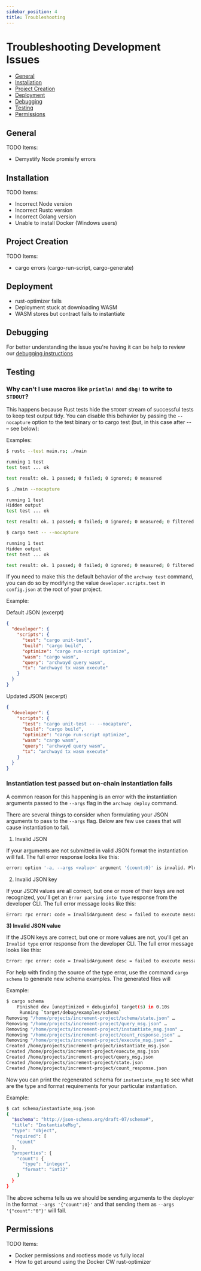 ```yaml
---
sidebar_position: 4
title: Troubleshooting
---
```


# Troubleshooting Development Issues

- [General](#general)
- [Installation](#installation)
- [Project Creation](#project-creation)
- [Deployment](#deployment)
- [Debugging](#debugging)
- [Testing](#testing)
- [Permissions](#permissions)


## General

TODO Items: 
- Demystify Node promisify errors

## Installation

TODO Items:
- Incorrect Node version
- Incorrect Rustc version
- Incorrect Golang version
- Unable to install Docker (Windows users)

## Project Creation

TODO Items: 
- cargo errors (cargo-run-script, cargo-generate)

## Deployment

- rust-optimizer fails
- Deployment stuck at downloading WASM
- WASM stores but contract fails to instantiate

## Debugging
For better understanding the issue you're having it can be help to review our [debugging instructions](advanced/debug)

## Testing

### Why can't I use macros like `println!` and `dbg!` to write to `STDOUT`?

This happens because Rust tests hide the `STDOUT` stream of successful tests to keep test output tidy. You can disable this behavior by passing the `--nocapture` option to the test binary or to cargo test (but, in this case after -- – see below):

Examples:

```bash
$ rustc --test main.rs; ./main

running 1 test
test test ... ok

test result: ok. 1 passed; 0 failed; 0 ignored; 0 measured

$ ./main --nocapture

running 1 test
Hidden output
test test ... ok

test result: ok. 1 passed; 0 failed; 0 ignored; 0 measured; 0 filtered out; finished in 0.00s

$ cargo test -- --nocapture

running 1 test
Hidden output
test test ... ok

test result: ok. 1 passed; 0 failed; 0 ignored; 0 measured; 0 filtered out; finished in 0.00s
```

If you need to make this the default behavior of the `archway test` command, you can do so by modifying the value `developer.scripts.test` in `config.json` at the root of your project.

Example:

Default JSON (excerpt)
```json
{
  "developer": {
    "scripts": {
      "test": "cargo unit-test",
      "build": "cargo build",
      "optimize": "cargo run-script optimize",
      "wasm": "cargo wasm",
      "query": "archwayd query wasm",
      "tx": "archwayd tx wasm execute"
    }
  }
}
```

Updated JSON (excerpt)
```json
{
  "developer": {
    "scripts": {
      "test": "cargo unit-test -- --nocapture",
      "build": "cargo build",
      "optimize": "cargo run-script optimize",
      "wasm": "cargo wasm",
      "query": "archwayd query wasm",
      "tx": "archwayd tx wasm execute"
    }
  }
}
```

### Instantiation test passed but on-chain instantiation fails

A common reason for this happening is an error with the instantiation arguments passed to the `--args` flag in the `archway deploy` command.

There are several things to consider when formulating your JSON arguments to pass to the `--args` flag. Below are few use cases that will cause instantiation to fail.

1) Invalid JSON

If your arguments are not submitted in valid JSON format the instantiation will fail. The full error response looks like this:

```bash
error: option '-a, --args <value>' argument '{count:0}' is invalid. Please inform a valid JSON string.
```

2) Invalid JSON key

If your JSON values are all correct, but one or more of their keys are not recognized, you'll get an `Error parsing into type` response from the developer CLI. The full error message looks like this:

```bash
Error: rpc error: code = InvalidArgument desc = failed to execute message; message index: 0: Error parsing into type increment_project::msg::InstantiateMsg: missing field `count`: instantiate wasm contract failed: invalid request
```

**3) Invalid JSON value**

If the JSON keys are correct, but one or more values are not, you'll get an `Invalid type` error response from the developer CLI. The full error message looks like this:

```bash
Error: rpc error: code = InvalidArgument desc = failed to execute message; message index: 0: Error parsing into type increment_project::msg::InstantiateMsg: Invalid type: instantiate wasm contract failed: invalid request
```

For help with finding the source of the type error, use the command `cargo schema` to generate new schema examples. The generated files will 

Example:

```bash
$ cargo schema
    Finished dev [unoptimized + debuginfo] target(s) in 0.10s
     Running `target/debug/examples/schema`
Removing "/home/projects/increment-project/schema/state.json" …
Removing "/home/projects/increment-project/query_msg.json" …
Removing "/home/projects/increment-project/instantiate_msg.json" …
Removing "/home/projects/increment-project/count_response.json" …
Removing "/home/projects/increment-project/execute_msg.json" …
Created /home/projects/increment-project/instantiate_msg.json
Created /home/projects/increment-project/execute_msg.json
Created /home/projects/increment-project/query_msg.json
Created /home/projects/increment-project/state.json
Created /home/projects/increment-project/count_response.json
```

Now you can print the regenerated schema for `instantiate_msg` to see what are the type and format requirements for your particular instantiation.

Example:

```bash
$ cat schema/instantiate_msg.json
{
  "$schema": "http://json-schema.org/draft-07/schema#",
  "title": "InstantiateMsg",
  "type": "object",
  "required": [
    "count"
  ],
  "properties": {
    "count": {
      "type": "integer",
      "format": "int32"
    }
  }
}
```

The above schema tells us we should be sending arguments to the deployer in the format `--args '{"count":0}'` and that sending them as `--args '{"count":"0"}'` will fail.

## Permissions

TODO Items:
- Docker permissions and rootless mode vs fully local
- How to get around using the Docker CW rust-optimizer